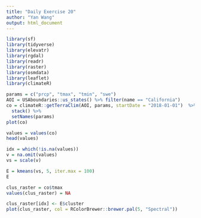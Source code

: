 ```yaml
---
title: "Daily Exercise 20"
author: "Yan Wang"
output: html_document
---
```


```r
library(sf)
library(tidyverse)
library(elevatr)
library(rgdal)
library(readr)
library(raster)
library(osmdata)
library(leaflet)
library(climateR)
```

```r
params = c("prcp", "tmax", "tmin", "swe")
AOI = USAboundaries::us_states() %>% filter(name == "California")
co = climateR::getTerraClim(AOI, params, startDate = "2018-01-01")  %>% 
  stack() %>% 
  setNames(params)
plot(co)
```


```r
values = values(co)
head(values)
```


```r
idx = which(!is.na(values))
v = na.omit(values)
vs = scale(v)
```


```r
E = kmeans(vs, 5, iter.max = 100)
E
```


```r
clus_raster = co$tmax
values(clus_raster) = NA
```


```r
clus_raster[idx] <- E$cluster
plot(clus_raster, col = RColorBrewer::brewer.pal(5, "Spectral"))
```

